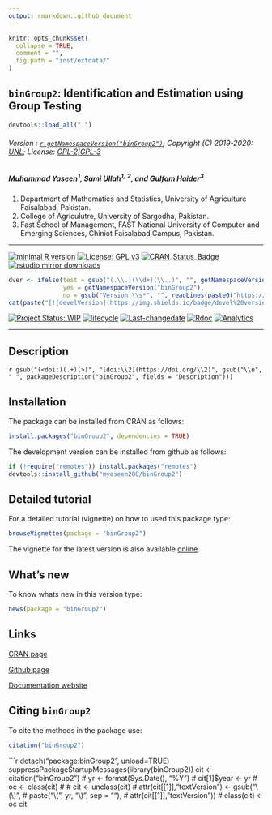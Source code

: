 ```yaml
---
output: rmarkdown::github_document
---
```


```r
knitr::opts_chunk$set(
  collapse = TRUE,
  comment = "",
  fig.path = "inst/extdata/"
)
```

## `binGroup2`: Identification and Estimation using Group Testing 

```r
devtools::load_all(".")
```

###### Version : [`r getNamespaceVersion("binGroup2")`](https://myaseen208.github.io/binGroup2/); Copyright (C) 2019-2020: [UNL](https://statistics.unl.edu/); License: [GPL-2|GPL-3](https://www.r-project.org/Licenses/)


##### *Muhammad Yaseen^1^, Sami Ullah^1^^,^ ^2^,  and Gulfam Haider^3^*

1. Department of Mathematics and Statistics, University of Agriculture Faisalabad, Pakistan.
2. College of Agriculutre, University of Sargodha, Pakistan.
3. Fast School of Management, FAST National University of Computer and Emerging Sciences, Chiniot Faisalabad Campus, Pakistan.

***

[![minimal R version](https://img.shields.io/badge/R>%3D-3.5.0-6666ff.svg)](https://cran.r-project.org/)
[![License: GPL v3](https://img.shields.io/badge/License-GPL%20v3-blue.svg)](https://www.gnu.org/licenses/gpl-3.0)
[![CRAN_Status_Badge](https://www.r-pkg.org/badges/version-last-release/binGroup2)](https://cran.r-project.org/package=binGroup2)
[![rstudio mirror downloads](https://cranlogs.r-pkg.org/badges/grand-total/binGroup2?color=green)](https://CRAN.R-project.org/package=binGroup2)
<!-- [![packageversion](https://img.shields.io/badge/Package%20version-0.2.3.3-orange.svg)](https://github.com/myaseen208/binGroup2) -->

```r
dver <- ifelse(test = gsub("(.\\.)(\\d+)(\\..)", "", getNamespaceVersion("binGroup2")) != "",
               yes = getNamespaceVersion("binGroup2"),
               no = gsub("Version:\\s*", "", readLines(paste0("https://raw.githubusercontent.com/", "myaseen208/binGroup2", "/master/DESCRIPTION"))[grep("Version:", readLines(paste0("https://raw.githubusercontent.com/", "myaseen208/binGroup2", "/master/DESCRIPTION")))]))
cat(paste("[![develVersion](https://img.shields.io/badge/devel%20version-", dver, "-orange.svg)](https://github.com/myaseen208/binGroup2)", sep = ""))
```

<!-- [![GitHub Download Count](https://github-basic-badges.herokuapp.com/downloads/myaseen208/binGroup2/total.svg)] -->
[![Project Status: WIP](http://www.repostatus.org/badges/latest/inactive.svg)](http://www.repostatus.org/#inactive)
[![lifecycle](https://img.shields.io/badge/lifecycle-stable-brightgreen.svg)](https://www.tidyverse.org/lifecycle/#stable)
[![Last-changedate](https://img.shields.io/badge/last%20change-`r gsub('-', '--', Sys.Date())`-yellowgreen.svg)](https://github.com/myaseen208/binGroup2)
[![Rdoc](http://www.rdocumentation.org/badges/version/binGroup2)](http://www.rdocumentation.org/packages/binGroup2)
[![Analytics](https://pro-pulsar-193905.appspot.com/UA-116716530-1/welcome-page)](https://github.com/myaseen208/google-analytics-beacon)

***

## Description
`r gsub("(<doi:)(.+)(>)", "[doi:\\2](https://doi.org/\\2)", gsub("\\n", " ", packageDescription("binGroup2", fields = "Description")))`

## Installation
The package can be installed from CRAN as follows:

```r
install.packages("binGroup2", dependencies = TRUE)
```



The development version can be installed from github as follows:

```r
if (!require("remotes")) install.packages("remotes")
devtools::install_github("myaseen208/binGroup2")
```

## Detailed tutorial
For a detailed tutorial (vignette) on how to used this package type:

```r
browseVignettes(package = "binGroup2")
```

The vignette for the latest version is also available [online](https://myaseen208.github.io/binGroup2/articles/IntrobinGroup2.html).


## What's new
To know whats new in this version type:

```r
news(package = "binGroup2")
```

## Links

[CRAN page](https://cran.r-project.org/package=binGroup2)

[Github page](https://github.com/myaseen208/binGroup2)

[Documentation website](https://myaseen208.github.io/binGroup2/)



## Citing `binGroup2`
To cite the methods in the package use:

```r
citation("binGroup2")
```

```r
detach("package:binGroup2", unload=TRUE)
suppressPackageStartupMessages(library(binGroup2))
cit <- citation("binGroup2")
# yr <- format(Sys.Date(), "%Y")
# cit[1]$year <- yr
# oc <- class(cit)
# 
# cit <- unclass(cit)
# attr(cit[[1]],"textVersion") <- gsub("\\(\\)",
#                                      paste("\\(", yr, "\\)", sep = ""),
#                                      attr(cit[[1]],"textVersion"))
# class(cit) <- oc
cit
